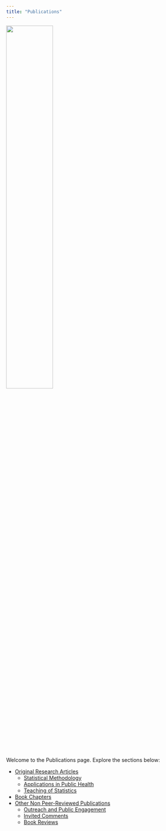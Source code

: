 ```yaml
---
title: "Publications"
---
```


![](papers.jpg){.border .rounded .shadow-lg width=50%}

Welcome to the Publications page. Explore the sections below:

- [Original Research Articles](original-research.qmd)
  - [Statistical Methodology](original-research.qmd#stat-methodology)
  - [Applications in Public Health](original-research.qmd#public-health)
  - [Teaching of Statistics](original-research.qmd#teaching)
- [Book Chapters](book-chapters.qmd)
- [Other Non Peer-Reviewed Publications](other-publications.qmd)
  - [Outreach and Public Engagement](other-publications.qmd#outreach)
  - [Invited Comments](other-publications.qmd#comments)
  - [Book Reviews](other-publications.qmd#reviews)

